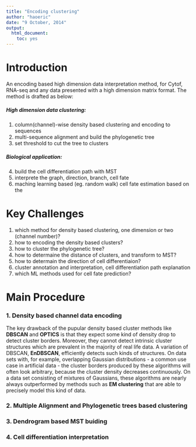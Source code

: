 ```yaml
---
title: "Encoding clustering"
author: "haoeric"
date: "9 October, 2014"
output:
  html_document:
    toc: yes
---
```


Introduction
===================

An encoding based high dimension data interpretation method, for Cytof, RNA-seq and any data presented with a high dimension matrix format. The method is drafted as below:

##### High dimension data clustering:
1. column(channel)-wise density based clustering and encoding to sequences
2. multi-sequence alignment and build the phylogenetic tree 
3. set threshold to cut the tree to clusters

##### Biological application:
4. build the cell differentiation path with MST
5. interprete the graph, direction, branch, cell fate
6. maching learning based (eg. random walk) cell fate estimation based on the 

Key Challenges
=====================
1. which method for density based clustering, one dimension or two (channel number)?
2. how to encoding the density based clusters?
3. how to cluster the phylogenetic tree?
4. how to determaine the distance of clusters, and transform to MST?
5. how to determain the direction of cell differentiaion?
6. cluster annotation and interpretation, cell differentiation path explanation
7. which ML methods used for cell fate prediction?

Main Procedure
======================
### 1. Density based channel data encoding

The key drawback of the pupular density based cluster methods like **DBSCAN** and **OPTICS** is that they expect some kind of density drop to detect cluster borders. Moreover, they cannot detect intrinsic cluster structures which are prevalent in the majority of real life data. A variation of DBSCAN, **EnDBSCAN**, efficiently detects such kinds of structures. On data sets with, for example, overlapping Gaussian distributions - a common use case in artificial data - the cluster borders produced by these algorithms will often look arbitrary, because the cluster density decreases continuously. On a data set consisting of mixtures of Gaussians, these algorithms are nearly always outperformed by methods such as **EM clustering** that are able to precisely model this kind of data.





### 2. Multiple Alignment and Phylogenetic trees based clustering





### 3. Dendrogram based MST buiding



### 4. Cell differentiation interpretation
